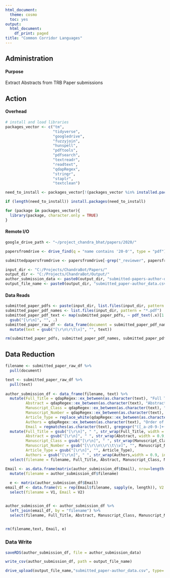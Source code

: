 ```yaml
---
html_document:
  theme: cosmo
  toc: yes
output:
  html_document:
    df_print: paged
title: "Common Corridor Languages"
---
```


## Administration

#### Purpose
Extract Abstracts from TRB Paper submissions

## Action

#### Overhead
```r
# install and load libraries
packages_vector <- c("tm",
                     "tidyverse",
                     "googledrive",
                     "fuzzyjoin",
                     "hunspell",
                     "pdftools",
                     "pdfsearch",
                     "textreadr",
                     "readtext",
                     "qdapRegex",
                     "stringr",
                     "staplr",
                     "textclean")

need_to_install <- packages_vector[!(packages_vector %in% installed.packages()[,"Package"])]

if (length(need_to_install)) install.packages(need_to_install)

for (package in packages_vector){
  library(package, character.only = TRUE)
}

```

#### Remote I/O
```r
google_drive_path <- "~/project_chandra_bhat/papers/2020/"

papersfromdrive <- drive_find(q = "name contains '20-0'", type = "pdf")

submittedpapersfromdrive <- papersfromdrive[-grep("_reviewer", papersfromdrive$name),]

input_dir <- "C:/Projects/ChandraBot/Papers/"
output_dir <- "C:/Projects/ChandraBot/Output/"
author_submission_data <- paste0(output_dir, "submitted-papers-author-data.RDS")
output_file_name <- paste0(output_dir, "submitted_paper-author_data.csv")

```

#### Data Reads 
```r

submitted_paper_pdfs <- paste(input_dir, list.files(input_dir, pattern = "*.pdf"), sep = "")
submitted_paper_pdf_names <- list.files(input_dir, pattern = "*.pdf")
submitted_paper_pdf_text <- map(submitted_paper_pdfs, ~ pdf_text(.x)[1:2]) %>%
  gsub("[\r\n]", "", .)
submitted_paper_raw_df <- data_frame(document = submitted_paper_pdf_names, text = submitted_paper_pdf_text) %>%
  mutate(text = gsub("[\r\n\r\t\v]", "", text))

rm(submitted_paper_pdfs, submitted_paper_pdf_names, submitted_paper_pdf_text)

```

## Data Reduction
```r

filename <- submitted_paper_raw_df %>%
  pull(document) 

text <- submitted_paper_raw_df %>%
  pull(text) 
  
author_submission_df <- data_frame(filename, text) %>%
  mutate(Full_Title = qdapRegex::ex_between(as.character(text), "Full Title:", "Abstract:"),
         Abstract = qdapRegex::ex_between(as.character(text), "Abstract:", "Manuscript Classifications:"),
         Manuscript_Class = qdapRegex::ex_between(as.character(text), "Manuscript Classifications:", "Manuscript Number:"),
         Manuscript_Number = qdapRegex::ex_between(as.character(text), "Manuscript Number:", "Article Type:"),
         Article_Type = replace_white(qdapRegex::ex_between(as.character(text), "Article Type:", "Order of Authors:")),
         Authors = qdapRegex::ex_between(as.character(text), "Order of Authors:", "Powered by Editorial"),
         Email = regmatches(as.character(text), gregexpr("([_a-z0-9-]+(\\.[_a-z0-9-]+)*@[a-z0-9-]+(\\.[a-z0-9-]+)*(\\.[a-z]{2,4}))", as.character(text)))) %>%
  mutate(Full_Title = gsub("[\r\n]", " ", str_wrap(Full_Title, width = 0.9, indent = 0.9)), 
         Abstract = gsub("[\r\n]", " ", str_wrap(Abstract, width = 0.9, indent = 0.9)),
         Manuscript_Class = gsub("[\r\n]", " ", str_wrap(Manuscript_Class,width = 0.9, indent = 0.9)),
         Manuscript_Number = gsub("[\\r\\n\\r\\t\\v]", "", Manuscript_Number),
         Article_Type = gsub("[\r\n]", "", Article_Type),
         Authors = gsub("[\r\n]", " ", str_wrap(Authors,width = 0.9, indent = 0.9))) %>%
  select(filename = filename, Full_Title, Abstract, Manuscript_Class, Manuscript_Number, Article_Type, Authors, Email) 

Email <- as.data.frame(matrix(author_submission_df$Email), nrow=length(unlist(author_submission_df$Email[1]))) %>%
  mutate(filename = author_submission_df$filename) 
  
  e <- matrix(author_submission_df$Email)
email_df <- data.frame(V1 = rep(Email$filename, sapply(e, length)), V2 = unlist(e)) %>%
  select(filename = V1, Email = V2)


author_submission_df <- author_submission_df %>%
  left_join(email_df, by = "filename") %>%
  select(filename, Full_Title, Abstract, Manuscript_Class, Manuscript_Number, Article_Type, Authors, Email = Email.y)

  
rm(filename,text, Email, e)
```



### Data Write
```r

saveRDS(author_submission_df, file = author_submission_data)

write_csv(author_submission_df, path = output_file_name)

drive_upload(output_file_name,"submitted_paper-author_data.csv", type= "spreadsheet")

```
